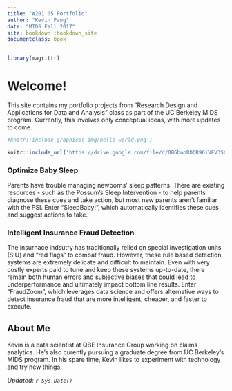 ```yaml
---
title: "W201.05 Portfolio"
author: "Kevin Pang"
date: "MIDS Fall 2017"
site: bookdown::bookdown_site
documentclass: book
---
```


<!-- This won't be displayed but it will initialize your R session. Add any R libraries you need here. -->
```r
library(magrittr)
```


# Welcome! {-}

This site contains my portfolio projects from "Research Design and Applications for Data and Analysis" class as part of the UC Berkeley MIDS program. Currently, this involves only conceptual ideas, with more updates to come. 

<!-- You can include images saved within your repo... -->
```r
#knitr::include_graphics('img/hello-world.png')
```

<!-- Below this line is just examples of how you can embed video from Google Drive. First you have to enable sharing, then just get the object ID which is that long string between d/ and /preview and will also be appended to any sharing link you generate for your video. -->
<p>

```r
knitr::include_url('https://drive.google.com/file/d/0B6bobRDQR96iVEV3SXJJal9CczQ/preview')
```

### Optimize Baby Sleep {-}

Parents have trouble managing newborns’ sleep patterns. There are existing resources - such as the Possum's Sleep Intervention - to help parents diagnose these cues and take action, but most new parents aren’t familiar with the PSI. Enter "SleepBaby!", which automatically identifies these cues and suggest actions to take. 


### Intelligent Insurance Fraud Detection {-}

The insurnace indsutry has traditionally relied on special investigation units (SIU) and "red flags" to combat fraud. However, these rule based detection systems are extremely delicate and difficult to maintain. Even with very costly experts paid to tune and keep these systems up-to-date, there remain both human errors and subjective biases that could lead to underperformance and ultimately impact bottom line results. Enter "FraudZoom", which leverages data science and offers alternative ways to detect insurance fraud that are more intelligent, cheaper, and faster to execute.
  
## About Me {-}

Kevin is a data scientist at QBE Insurance Group working on claims analytics. He's also curently pursuing a graduate degree from UC Berkeley's MIDS program. In his spare time, Kevin likes to experiment with technology and try new things.

*Updated: `r Sys.Date()`*

